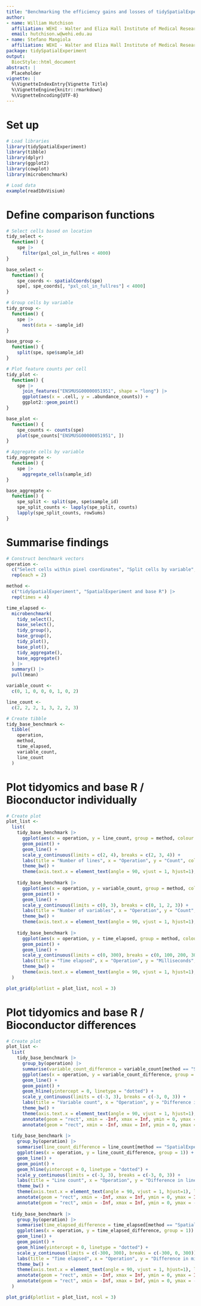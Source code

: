 ```yaml
---
title: "Benchmarking the efficiency gains and losses of tidySpatialExperiment"
author:
- name: William Hutchison
  affiliation: WEHI - Walter and Eliza Hall Institute of Medical Research
  email: hutchison.w@wehi.edu.au
- name: Stefano Mangiola
  affiliation: WEHI - Walter and Eliza Hall Institute of Medical Research
package: tidySpatialExperiment
output:
  BiocStyle::html_document
abstract: |
  Placeholder
vignette: |
  %\VignetteIndexEntry{Vignette Title}
  %\VignetteEngine{knitr::rmarkdown}
  %\VignetteEncoding{UTF-8}
---
```


# Set up

```r
# Load libraries
library(tidySpatialExperiment)
library(tibble)
library(dplyr)
library(ggplot2)
library(cowplot)
library(microbenchmark)

# Load data
example(read10xVisium)
```

# Define comparison functions

```r
# Select cells based on location
tidy_select <- 
  function() {
    spe |> 
      filter(pxl_col_in_fullres < 4000)
}

base_select <- 
  function() {
    spe_coords <- spatialCoords(spe)
    spe[, spe_coords[, "pxl_col_in_fullres"] < 4000]
}

# Group cells by variable
tidy_group <- 
  function() {
    spe |>
      nest(data = -sample_id)
}

base_group <- 
  function() { 
    split(spe, spe$sample_id)
}

# Plot feature counts per cell
tidy_plot <- 
  function() {
    spe |>
      join_features("ENSMUSG00000051951", shape = "long") |>
      ggplot(aes(x = .cell, y = .abundance_counts)) +
      ggplot2::geom_point()
}

base_plot <- 
  function() {
    spe_counts <- counts(spe)
    plot(spe_counts["ENSMUSG00000051951", ]) 
}

# Aggregate cells by variable
tidy_aggregate <- 
  function() {
    spe |> 
      aggregate_cells(sample_id)
}

base_aggregate <- 
  function() {
    spe_split <- split(spe, spe$sample_id)
    spe_split_counts <- lapply(spe_split, counts)
    lapply(spe_split_counts, rowSums)
}
```

# Summarise findings

```r
# Construct benchmark vectors
operation <- 
  c("Select cells within pixel coordinates", "Split cells by variable", "Plot feature count per cell", "Aggregate cells by variable") |>
  rep(each = 2)

method <- 
  c("tidySpatialExperiment", "SpatialExperiment and base R") |>
  rep(times = 4)

time_elapsed <- 
  microbenchmark(
    tidy_select(),
    base_select(),
    tidy_group(),
    base_group(),
    tidy_plot(),
    base_plot(),
    tidy_aggregate(),
    base_aggregate()
  ) |>
  summary() |>
  pull(mean)

variable_count <- 
  c(0, 1, 0, 0, 0, 1, 0, 2)

line_count <- 
  c(2, 2, 2, 1, 3, 2, 2, 3)

# Create tibble 
tidy_base_benchmark <- 
  tibble(
    operation, 
    method,
    time_elapsed, 
    variable_count, 
    line_count
  )
```

# Plot tidyomics and base R / Bioconductor individually

```r
# Create plot
plot_list <-
  list(
    tidy_base_benchmark |>
      ggplot(aes(x = operation, y = line_count, group = method, colour = method)) +
      geom_point() +
      geom_line() + 
      scale_y_continuous(limits = c(2, 4), breaks = c(2, 3, 4)) +
      labs(title = "Number of lines", x = "Operation", y = "Count", colour = "Method") +
      theme_bw() +
      theme(axis.text.x = element_text(angle = 90, vjust = 1, hjust=1), legend.position = "bottom"),
    
    tidy_base_benchmark |>
      ggplot(aes(x = operation, y = variable_count, group = method, colour = method)) +
      geom_point() +
      geom_line() + 
      scale_y_continuous(limits = c(0, 3), breaks = c(0, 1, 2, 3)) +
      labs(title = "Number of variables", x = "Operation", y = "Count", colour = "Method") +
      theme_bw() +
      theme(axis.text.x = element_text(angle = 90, vjust = 1, hjust=1), legend.position = "bottom"),
    
    tidy_base_benchmark |>
      ggplot(aes(x = operation, y = time_elapsed, group = method, colour = method)) +
      geom_point() +
      geom_line() + 
      scale_y_continuous(limits = c(0, 300), breaks = c(0, 100, 200, 300)) +
      labs(title = "Time elapsed", x = "Operation", y = "Milliseconds", colour = "Method") +
      theme_bw() +
      theme(axis.text.x = element_text(angle = 90, vjust = 1, hjust=1), legend.position = "bottom")
  )

plot_grid(plotlist = plot_list, ncol = 3)
```

# Plot tidyomics and base R / Bioconductor differences

```r
# Create plot
plot_list <-
  list(
    tidy_base_benchmark |>
      group_by(operation) |>
      summarise(variable_count_difference = variable_count[method == "SpatialExperiment and base R"] - variable_count[method == "tidySpatialExperiment"]) |>
      ggplot(aes(x = operation, y = variable_count_difference, group = 1)) +
      geom_line() +
      geom_point() +
      geom_hline(yintercept = 0, linetype = "dotted") +
      scale_y_continuous(limits = c(-3, 3), breaks = c(-3, 0, 3)) +
      labs(title = "Variable count", x = "Operation", y = "Difference in variable count") +
      theme_bw() +
      theme(axis.text.x = element_text(angle = 90, vjust = 1, hjust=1), legend.position = "bottom") +
      annotate(geom = "rect", xmin = -Inf, xmax = Inf, ymin = 0, ymax = Inf, fill = "blue", alpha = 0.2) +
      annotate(geom = "rect", xmin = -Inf, xmax = Inf, ymin = 0, ymax = -Inf, fill = "red", alpha = 0.2),
  
  tidy_base_benchmark |>
    group_by(operation) |>
    summarise(line_count_difference = line_count[method == "SpatialExperiment and base R"] - line_count[method == "tidySpatialExperiment"]) |>
    ggplot(aes(x = operation, y = line_count_difference, group = 1)) +
    geom_line() +
    geom_point() +
    geom_hline(yintercept = 0, linetype = "dotted") +
    scale_y_continuous(limits = c(-3, 3), breaks = c(-3, 0, 3)) +
    labs(title = "Line count", x = "Operation", y = "Difference in line count") +
    theme_bw() +
    theme(axis.text.x = element_text(angle = 90, vjust = 1, hjust=1), legend.position = "bottom") +
    annotate(geom = "rect", xmin = -Inf, xmax = Inf, ymin = 0, ymax = Inf, fill = "blue", alpha = 0.2) +
    annotate(geom = "rect", xmin = -Inf, xmax = Inf, ymin = 0, ymax = -Inf, fill = "red", alpha = 0.2),
  
  tidy_base_benchmark |>
    group_by(operation) |>
    summarise(time_elapsed_difference = time_elapsed[method == "SpatialExperiment and base R"] - time_elapsed[method == "tidySpatialExperiment"]) |>
    ggplot(aes(x = operation, y = time_elapsed_difference, group = 1)) +
    geom_line() +
    geom_point() +
    geom_hline(yintercept = 0, linetype = "dotted") +
    scale_y_continuous(limits = c(-300, 300), breaks = c(-300, 0, 300)) +
    labs(title = "Time elapsed", x = "Operation", y = "Difference in milliseconds elapsed") +
    theme_bw() +
    theme(axis.text.x = element_text(angle = 90, vjust = 1, hjust=1), legend.position = "bottom") +
    annotate(geom = "rect", xmin = -Inf, xmax = Inf, ymin = 0, ymax = Inf, fill = "blue", alpha = 0.2) +
    annotate(geom = "rect", xmin = -Inf, xmax = Inf, ymin = 0, ymax = -Inf, fill = "red", alpha = 0.2)
  )

plot_grid(plotlist = plot_list, ncol = 3)
```